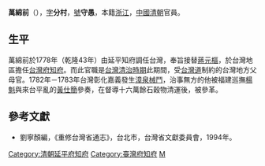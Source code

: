 '''萬綿前'''（{{bd|？||？||}}），[[表字|字]]'''分村'''，[[號|號]]'''守愚'''，本籍[[浙江|浙江]]，[[中國|中國]][[清朝|清朝]]官員。
==生平==
萬綿前於1778年（乾隆43年）由延平知府調任台灣，奉旨接替[[蔣元樞|蔣元樞]]，於台灣地區擔任[[台灣府知府|台灣府知府]]。而此官職是[[台灣清治時期|台灣清治時期]]此期間，受[[台灣道|台灣道]]制約的台灣地方父母官。1782年－1783年台灣彰化嘉義發生[[漳泉械鬥|漳泉械鬥]]，治事無方的他被福建巡撫[[楊魁|楊魁]]與來台平亂的[[黃仕簡|黃仕簡]]參奏，在督導十六萬餘石穀物清運後，被參革。

==參考文獻==
*劉寧顏編，《重修台灣省通志》，台北市，台灣省文獻委員會，1994年。

{{start box}}
{{s-off}}
{{succession box|[[沈維基|沈維基]]|[[逑德|逑德]]|[[延平府|延平府]][[知府|知府]]|[[乾隆|乾隆]]四十二－四十三年<br />（1777－1778年）}}
{{s-before|[[蔣元樞|蔣元樞]]}}
{{s-title|[[台灣府知府|台灣府知府]]|1778年上任}}
{{s-after|[[蘇泰_(官員)|蘇　泰]]}}
{{end box}}

[[Category:清朝延平府知府|Category:清朝延平府知府]]
[[Category:臺灣府知府|Category:臺灣府知府]]
[[Category:萬姓|M]]